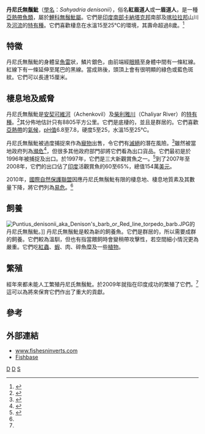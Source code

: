 {{Speciesbox
| taxon = Sahyadria denisonii
| binomial_authority = Day, 1865
| image = Akwa18_puntius2.jpg
| status_system = IUCN3.1
| status = VU
| status_ref = <ref name=iucn>{{IUCN2010|assessors=Devi, R. & Boguskaya, N.|year=2007|title=Puntius denisonii|id=169662|version=2010.4|downloaded=2010-11-26}}</ref>
| synonyms =
* ''Barbus denisonii''
* ''Crossocheilus denisonii''
* ''Barbus denisoni''
* ''Puntius denisonii''
}}

'''丹尼氏無鬚魮'''（[[學名|學名]]：''Sahyadria denisonii''），俗名'''紅眉道人'''或'''一眉道人'''，是一種[[亞熱帶|亞熱帶]][[魚類|魚類]]，屬於[[鯉科|鯉科]][[無鬚魮屬|無鬚魮屬]]。它們是[[印度南部|印度南部]][[卡納塔克邦|卡納塔克邦]]南部及[[喀拉拉邦|喀拉拉邦]]山川及[[河流|河流]]的[[特有種|特有種]]。它們喜歡棲息在水溫15至25℃的環境，其壽命超過8歲。<ref>{{Cite web|title=Denison's Barb|publisher=Chester Zoo|url=http://www.chesterzoo.org/animals/Fish/fresh-water-fish/denison-barb|accessdate=2010-11-26|archive-url=https://web.archive.org/web/20111103081015/http://www.chesterzoo.org/animals/Fish/fresh-water-fish/denison-barb|archive-date=2011-11-03|dead-url=yes}}</ref>

==特徵==
丹尼氏無鬚魮的身體呈[[魚雷|魚雷]]狀，鱗片銀色，由前端經[[眼睛|眼睛]]至身體中間有一條紅線。紅線下有一條延伸至尾巴的黑線。當成熟後，頭頂上會有很明顯的綠色或藍色斑紋。它們可以長達15厘米。

==棲息地及威脅==
丹尼氏無鬚魮是[[安契可維河|安契可維河]]（Achenkovil）及[[柴利雅川|柴利雅川]]（Chaliyar River）的[[特有種|特有種]]。<ref name=mathew>{{Cite web|author=Mathew, Dennis Marcus|title='Miss Kerala' gets a protective shield|publisher=The Hindu|date=2010-02-01|url=http://www.hindu.com/2010/02/01/stories/2010020165900900.htm|accessdate=2010-11-26|archive-date=2012-11-07|archive-url=https://web.archive.org/web/20121107120327/http://www.hindu.com/2010/02/01/stories/2010020165900900.htm|dead-url=no}}</ref>其分佈地估計只有8805平方公里。它們是底棲的，並且是群居的。它們喜歡[[亞熱帶|亞熱帶]]的[[氣候|氣候]]，[[pH值|pH值]]6.8至7.8，硬度5至25，水溫15至25℃。

丹尼氏無鬚魮被過度捕捉來作為[[寵物|寵物]]出售，令它們有[[滅絕|滅絕]]的潛在風險。<ref>{{Cite web |author=Matt Clarke |publisher=Practical Fishkeeping |date=2009-01-11 |title=Kerala government bans fishing for ''Puntius denisonii'' |url=http://www.practicalfishkeeping.co.uk/content.php?sid=1905 |accessdate=2010-11-26 |deadurl=yes |archiveurl=https://web.archive.org/web/20110605090314/http://www.practicalfishkeeping.co.uk/content.php?sid=1905 |archivedate=2011-06-05 }}</ref>雖然被當地政府列為[[瀕危|瀕危]]<ref>{{Cite book|author=Molur, S. and Walker, S.|title=Report of the workshop on 'Conservation Assessment and Management Plan for Fresh Water Fishes of India'|publisher=Zoo Outreach Organization and NBFGR, Lucknow|year=1998|pages=156}}</ref>，但很多其他政府部門卻將它們看為出口貨品。它們最初是於1996年被捕捉及出口。於1997年，它們是三大新觀賞魚之一。<ref>{{Cite journal|author=Rajeev Raghavan, G. Prasad, Benno Pereira, P.H. Anvar Ali, L. Sujarittanonta|year=2009|title='Damsel in distress'- The tale of Miss Kerala, ''Puntius denisonii'' (Day), an endemic and endangered cyprinid of the Western Ghats biodiversity hotspot (South India)|journal=Aquatic Conservation: Marine and Freshwater Ecosystems|volume=19|issue=1|pages=67–74|doi=10.1002/aqc.963}}</ref>到了2007年至2008年，它們的出口佔了[[印度|印度]]活觀賞魚的60至65%，總值154萬[[美元|美元]]。

2010年，[[國際自然保護聯盟|國際自然保護聯盟]]因應丹尼氏無鬚魮有限的棲息地、棲息地質素及其數量下降，將它們列為[[易危|易危]]。<ref name=iucn/>

==飼養==
[[Image:Puntius_denisonii_aka_Denison's_barb_or_Red_line_torpedo_barb.JPG|thumb]]的丹尼氏無鬚魮。]]
丹尼氏無鬚魮是較為新的飼養魚。它們是群居的，所以需要成群的飼養。它們較為溫馴，但也有指當餵飼時會變稍帶攻擊性，若空間細小情況更為嚴重。它們吃[[紅蟲|紅蟲]]、[[蝦|蝦]]、肉、碎魚糜及一些[[植物|植物]]。

==繁殖==
經年來都未能人工繁殖丹尼氏無鬚魮。於2009年就指在印度成功的繁殖了它們。<ref  name=mathew/>這可以為將來保育它們作出了重大的貢獻。

==參考==
{{Reflist}}

==外部連結==
* [https://archive.is/20130123042140/http://www.fishesninverts.com/news/puntius-denisoniis-epic-journey-from-egg-to-hatchling/ www.fishesninverts.com]
* [http://www.fishbase.org/Photos/ThumbnailsSummary.php?ID=24148 Fishbase]{{Wayback|url=http://www.fishbase.org/Photos/ThumbnailsSummary.php?ID=24148 |date=20190919052853 }}
{{Taxonbar|from=Q247277}}
[[Category:鲤科|D]]
[[Category:印度魚類|D]]
[[Category:1865年描述的鱼类|S]]